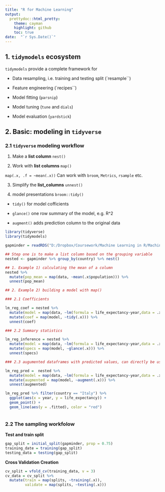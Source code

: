 ---
title: "R for Machine Learning"
output:
  prettydoc::html_pretty:
    theme: cayman
    highlight: github
    toc: true
date:  "`r Sys.Date()`"
---

## 1. `tidymodels` ecosystem

`tidymodels` provide a complete framework for 

* Data resampling, i.e. training and testing split (`resample``)

* Feature engineering (`recipes``)

* Model fitting (`parsnip`)

* Model tuning (`tune` and `dials`)

* Model evaluation (`yardstick`)

## 2. Basic: modeling in `tidyverse`

### 2.1 `tidyverse` modeling workflow

1. Make a __list column__ `nest()`

2. Work with __list columns__ `map()`

`map(.x, .f = ~mean(.x))`
Can work with `broom`, `Metrics`, `rsample` etc.


3. Simplify the __list_columns__ `unnest()`

4. model presentations `broom::tidy()`

 *  `tidy()` for model cofficients
 
 *  `glance()` one row summary of the model, e.g. R^2
 
 *  `augment()` adds prediction column to the original data
 
```{r, cache=TRUE, message=FALSE, warning=FALSE}
library(tidyverse)
library(tidymodels)

gapminder = readRDS("D:/Dropbox/Coursework/Machine Learning in R/Machine Learning in the Tidyverse/datasets/gapminder.rds")

## Step one is to make a list column based on the grouping variable
nested <- gapminder %>% group_by(country) %>% nest()

## 1. Example 1) calculating the mean of a column 
nested %>% 
  mutate(pop_mean = map(data, ~mean(.x$population))) %>% 
  unnest(pop_mean)

## 2. Example 2) building a model with map()

### 2.1 Coefficients

lm_reg_coef = nested %>%
  mutate(model = map(data, ~lm(formula = life_expectancy~year,data = .x))) %>% 
  mutate(coef = map(model, ~tidy(.x))) %>%
  unnest(coef)

### 2.2 Summary statistics

lm_reg_inference = nested %>%
  mutate(model = map(data, ~lm(formula = life_expectancy~year,data = .x))) %>% 
  mutate(specs = map(model, ~glance(.x))) %>%
  unnest(specs)

### 2.3 augumented dataframes with predicted values, can directly be used for checking prediction

lm_reg_pred =  nested %>%
  mutate(model = map(data, ~lm(formula = life_expectancy~year,data = .x))) %>%
  mutate(augmented = map(model, ~augment(.x))) %>%
  unnest(augmented)

lm_reg_pred %>% filter(country == "Italy") %>%
  ggplot(aes(x = year, y = life_expectancy)) +
  geom_point() +
  geom_line(aes(y = .fitted), color = "red")



```

### 2.2 The sampling workfolow

__Test and train split__

```{r, cache=TRUE, message=FALSE, warning=FALSE}
gap_split = initial_split(gapminder, prop = 0.75)
training_date = training(gap_split)
testing_data = testing(gap_split)
```

__Cross Validation Creation__
```{r, cache=TRUE, message=FALSE, warning=FALSE}
cv_split = vfold_cv(training_data, v = 3)
cv_data = cv_split %>% 
  mutate(train = map(splits, ~training(.x)),
         validate = map(splits, ~testing(.x)))
```